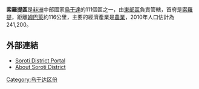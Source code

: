 {{Infobox settlement
|name=索羅提區
|settlement_type=
|native_name      =
|nickname           = 
|image_skyline      
|image_size          = 
|image_caption       =
|image_flag         = 
|image_seal         =
|image_map          = Soroti District Uganda.png
|map_caption        = 
|coordinates_region   = UG
|subdivision_type1  = 國家
|subdivision_name1  = {{flag|Uganda}}
|subdivision_type2  = 地理區
|subdivision_name2  = [[東部區_(烏干達)|東部區]]
|subdivision_type3  = 首府
|subdivision_name3  = [[索羅提|索羅提]]
|leader_title       =
|leader_name        =
|established_title  =
|established_date   = 
|area_magnitude     = 
|area_total_km2         =  
|area_land_km2          = 
|area_water_km2         = 
|population_as_of   = 2010估計
|population_note    = 
|population_total   =241200
|population_metro   = 
|population_density_km2 = 
|timezone           =[[東非時間|東非時間]]
|utc_offset         = +3
|timezone_DST       = 
|utc_offset_DST     = 
|latd=01|latm=46|lats=|latNS=N
|longd=33|longm=39|longs=|longEW=E
|elevation_m          = 
|blank_name             =
|blank_info             =
|website            = [http://www.soroti.go.ug]
|footnotes          = 
}}

'''索羅提區'''是[[非洲|非洲]]中部國家[[烏干達|烏干達]]的111個區之一，由[[東部區_(烏干達)|東部區]]負責管轄，首府是[[索羅提|索羅提]]，距離[[姆巴萊|姆巴萊]]約116公里，主要的經濟產業是[[農業|農業]]，2010年人口估計為241,200。

==外部連結==
*[https://web.archive.org/web/20110724103837/http://www.soroti.go.ug/  Soroti District Portal]
*[http://www.ugandatravelguide.com/soroti-district.html About Soroti District] {{Wayback|url=http://www.ugandatravelguide.com/soroti-district.html |date=20200725111205 }}

{{coord|01|36|N| 33|39|E|region:UG_type:adm1st|display=title}}

{{Uganda-stub}}
{{烏干達行政區劃}}

[[Category:乌干达区份|Category:乌干达区份]]